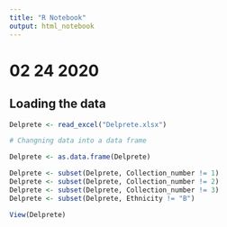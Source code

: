 ```yaml
---
title: "R Notebook"
output: html_notebook
---
```


# 02 24 2020

## Loading the data

```r
Delprete <- read_excel("Delprete.xlsx")

# Changning data into a data frame

Delprete <- as.data.frame(Delprete)

Delprete <- subset(Delprete, Collection_number != 1)
Delprete <- subset(Delprete, Collection_number != 2)
Delprete <- subset(Delprete, Collection_number != 3)
Delprete <- subset(Delprete, Ethnicity != "B")

View(Delprete)

```